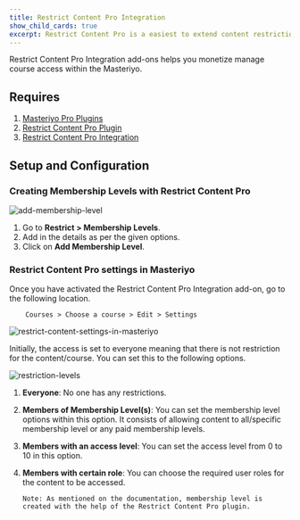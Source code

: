 ```yaml
---
title: Restrict Content Pro Integration
show_child_cards: true
excerpt: Restrict Content Pro is a easiest to extend content restriction plugin.
---
```


Restrict Content Pro Integration add-ons helps you monetize manage course access within the Masteriyo.

## Requires

1. [Masteriyo Pro Plugins](https://masteriyo.com/pricing/)
2. [Restrict Content Pro Plugin](https://restrictcontentpro.com/)
3. [Restrict Content Pro Integration](https://docs.masteriyo.com/premium-addons/activate-masteriyo-premium-addons)

## Setup and Configuration

### Creating Membership Levels with Restrict Content Pro

![add-membership-level](https://github.com/Masteriyo/masteriyo-docs/assets/75772539/3c59be1f-56fc-42fe-8ba7-a6243be1eba9)

1. Go to **Restrict > Membership Levels**.
2. Add in the details as per the given options.
3. Click on **Add Membership Level**.

### Restrict Content Pro settings in Masteriyo

Once you have activated the Restrict Content Pro Integration add-on, go to the following location.

        Courses > Choose a course > Edit > Settings

![restrict-content-settings-in-masteriyo](https://github.com/Masteriyo/masteriyo-docs/assets/75772539/05c82d66-7f83-4efc-ad09-a86832e952ee)

Initially, the access is set to everyone meaning that there is not restriction for the content/course. You can set this to the following options.

![restriction-levels](https://github.com/Masteriyo/masteriyo-docs/assets/75772539/9f2e05f8-2a60-4947-9b8a-21e785f4555a)

1.  **Everyone**: No one has any restrictions.
2.  **Members of Membership Level(s)**: You can set the membership level options within this option. It consists of allowing content to all/specific membership level or any paid membership levels.
3.  **Members with an access level**: You can set the access level from 0 to 10 in this option.
4.  **Members with certain role**: You can choose the required user roles for the content to be accessed.

        Note: As mentioned on the documentation, membership level is created with the help of the Restrict Content Pro plugin.
